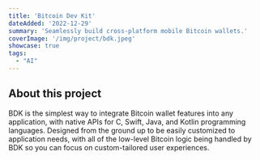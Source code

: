 ```yaml
---
title: 'Bitcoin Dev Kit'
dateAdded: '2022-12-29'
summary: 'Seamlessly build cross-platform mobile Bitcoin wallets.'
coverImage: '/img/project/bdk.jpeg'
showcase: true
tags: 
  - "AI"
---
```


## About this project

BDK is the simplest way to integrate Bitcoin wallet features into any application, with native APIs for C, Swift, Java, and Kotlin programming languages. Designed from the ground up to be easily customized to application needs, with all of the low-level Bitcoin logic being handled by BDK so you can focus on custom-tailored user experiences.
